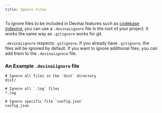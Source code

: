 ```yaml
---
title: Ignore Files
---
```


To ignore files to be included in Devinai features such as [codebase indexing](/context/codebase-indexing), you
can use a `.devinaiignore` file in the root of your project. It works the same way as `.gitignore` works for git.

`.devinaiignore` respects `.gitignore`. If you already have `.gitignore`, the files will be ignored by default.
If you want to ignore additional files, you can add them to the `.devinaiignore` file.

### An Example `.devinaiignore` file

```
# Ignore all files in the `dist` directory
dist/

# Ignore all `.log` files
*.log

# Ignore specific file `config.json`
config.json
```
